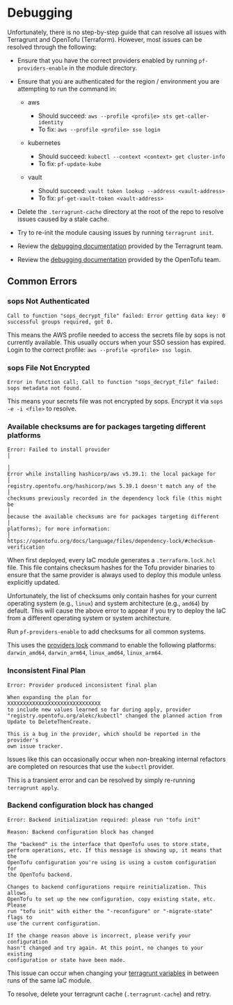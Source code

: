 # Debugging

Unfortunately, there is no step-by-step guide that can resolve all issues with Terragrunt and OpenTofu (Terraform). However,
most issues can be resolved through the following:

* Ensure that you have the correct providers enabled by running `pf-providers-enable` in the module directory.

* Ensure that you are authenticated for the region / environment you are attempting to run the command in:

  * aws
    * Should succeed: `aws --profile <profile> sts get-caller-identity`
    * To fix: `aws --profile <profile> sso login`

  * kubernetes
    * Should succeed: `kubectl --context <context> get cluster-info`
    * To fix: `pf-update-kube`

  * vault
    * Should succeed: `vault token lookup --address <vault-address>`
    * To fix: `pf-get-vault-token <vault-address>`

* Delete the `.terragrunt-cache` directory at the root of the repo to resolve issues caused by a stale cache.

* Try to re-init the module causing issues by running `terragrunt init`.

* Review the [debugging documentation](https://terragrunt.gruntwork.io/docs/features/debugging/) provided by the Terragrunt team.

* Review the [debugging documentation](https://opentofu.org/docs/internals/debugging/) provided by the OpenTofu team.

## Common Errors

### sops Not Authenticated

`Call to function "sops_decrypt_file" failed: Error getting data key: 0 successful groups required, got 0.`

This means the AWS profile needed to access the secrets file by sops is not currently available. This usually
occurs when your SSO session has expired. Login to the correct profile: `aws --profile <profile> sso login`.

### sops File Not Encrypted

`Error in function call; Call to function "sops_decrypt_file" failed: sops metadata not found.`

This means your secrets file was not encrypted by sops. Encrypt it via `sops -e -i <file>` to resolve.

### Available checksums are for packages targeting different platforms

```shell-session
Error: Failed to install provider                                                                                                                                           │
                                                                                                                                                                             │
Error while installing hashicorp/aws v5.39.1: the local package for                                                                                                         │
registry.opentofu.org/hashicorp/aws 5.39.1 doesn't match any of the                                                                                                         │
checksums previously recorded in the dependency lock file (this might be                                                                                                    │
because the available checksums are for packages targeting different                                                                                                        │
platforms); for more information:                                                                                                                                           │
https://opentofu.org/docs/language/files/dependency-lock/#checksum-verification
```

When first deployed, every IaC module generates a `.terraform.lock.hcl` file. This file
contains checksum hashes for the Tofu provider binaries to ensure that the same provider
is always used to deploy this module unless explicitly updated.

Unfortunately, the list of checksums only contain hashes for your current operating system (e.g., `linux`)
and system architecture (e.g., `amd64`) by default. This will cause the above error to appear
if you try to deploy the IaC from a different operating system or system architecture.

Run `pf-providers-enable` to add checksums for all common systems.

This uses the [providers lock](https://opentofu.org/docs/cli/commands/providers/lock/) command
to enable the following platforms: `darwin_amd64`, `darwin_arm64`, `linux_amd64`, `linux_arm64`.

### Inconsistent Final Plan

```shell-session
Error: Provider produced inconsistent final plan

When expanding the plan for
XXXXXXXXXXXXXXXXXXXXXXXXXXXXXX
to include new values learned so far during apply, provider
"registry.opentofu.org/alekc/kubectl" changed the planned action from
Update to DeleteThenCreate.

This is a bug in the provider, which should be reported in the provider's
own issue tracker.
```

Issues like this can occasionally occur when non-breaking internal refactors are completed
on resources that use the `kubectl` provider.

This is a transient error and can be resolved by simply re-running `terragrunt apply`.

### Backend configuration block has changed

```shell-session
Error: Backend initialization required: please run "tofu init"

Reason: Backend configuration block has changed

The "backend" is the interface that OpenTofu uses to store state,
perform operations, etc. If this message is showing up, it means that the
OpenTofu configuration you're using is using a custom configuration for
the OpenTofu backend.

Changes to backend configurations require reinitialization. This allows
OpenTofu to set up the new configuration, copy existing state, etc. Please
run "tofu init" with either the "-reconfigure" or "-migrate-state" flags to
use the current configuration.

If the change reason above is incorrect, please verify your configuration
hasn't changed and try again. At this point, no changes to your existing
configuration or state have been made.
```

This issue can occur when changing your [terragrunt variables](/docs/edge/reference/configuration/terragrunt-variables)
in between runs of the same IaC module.

To resolve, delete your terragrunt cache (`.terragrunt-cache`) and retry.
